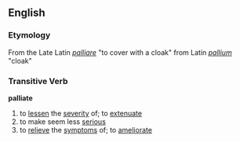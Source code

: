 == English ==
=== Etymology ===
From the Late Latin ''[[palliare]]'' "to cover with a cloak" from Latin ''[[pallium]]'' "cloak"

=== Transitive Verb ===
'''palliate'''
# to [[lessen]] the [[severity]] of; to [[extenuate]]
# to make seem less [[serious]]
# to [[relieve]] the [[symptoms]] of; to [[ameliorate]]